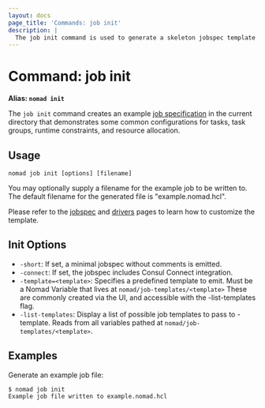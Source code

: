 ```yaml
---
layout: docs
page_title: 'Commands: job init'
description: |
  The job init command is used to generate a skeleton jobspec template.
---
```


# Command: job init

**Alias: `nomad init`**

The `job init` command creates an example [job specification][jobspec] in the
current directory that demonstrates some common configurations for tasks, task
groups, runtime constraints, and resource allocation.

## Usage

```plaintext
nomad job init [options] [filename]
```

You may optionally supply a filename for the example job to be written to. The
default filename for the generated file is "example.nomad.hcl".

Please refer to the [jobspec] and [drivers] pages to learn how to customize the
template.

## Init Options

- `-short`: If set, a minimal jobspec without comments is emitted.
- `-connect`: If set, the jobspec includes Consul Connect integration.
- `-template=<template>`: Specifies a predefined template to emit. Must be a Nomad Variable that lives at `nomad/job-templates/<template>` These are commonly created via the UI, and accessible with the -list-templates flag.
- `-list-templates`: Display a list of possible job templates to pass to -template. Reads from all variables pathed at `nomad/job-templates/<template>`.

## Examples

Generate an example job file:

```shell-session
$ nomad job init
Example job file written to example.nomad.hcl
```

[jobspec]: /nomad/docs/job-specification 'Nomad Job Specification'
[drivers]: /nomad/docs/drivers 'Nomad Task Drivers documentation'
